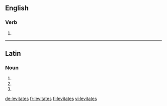 ==English==

===Verb===
{{head|en|verb form}}

# {{en-third-person singular of|levitate}}

----

==Latin==

===Noun===
{{la-noun-form|levitātēs}}

# {{inflection of|levitās||nom|p|lang=la}}
# {{inflection of|levitās||acc|p|lang=la}}
# {{inflection of|levitās||voc|p|lang=la}}

[[de:levitates]]
[[fr:levitates]]
[[fi:levitates]]
[[vi:levitates]]